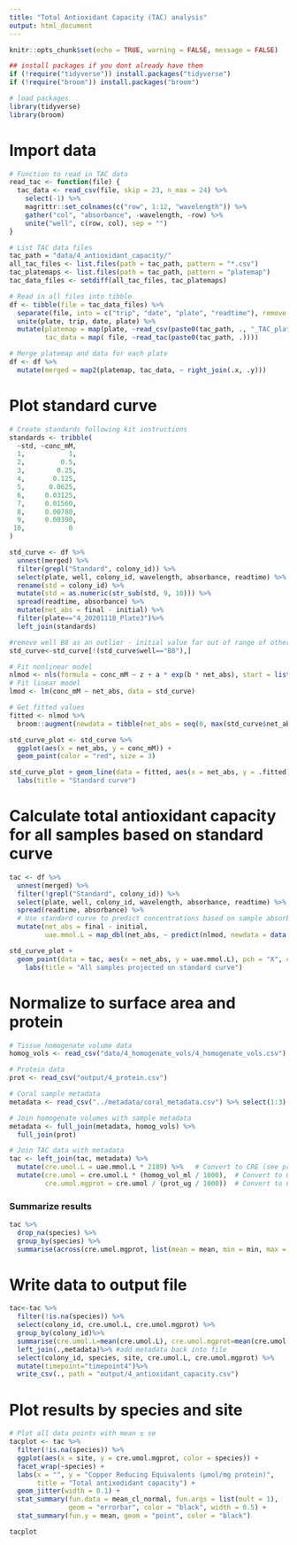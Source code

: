 ```yaml
---
title: "Total Antioxidant Capacity (TAC) analysis"
output: html_document
---
```


```r
knitr::opts_chunk$set(echo = TRUE, warning = FALSE, message = FALSE)

## install packages if you dont already have them
if (!require("tidyverse")) install.packages("tidyverse")
if (!require("broom")) install.packages("broom")

# load packages
library(tidyverse)
library(broom)
```

# Import data
```r
# Function to read in TAC data
read_tac <- function(file) {
  tac_data <- read_csv(file, skip = 23, n_max = 24) %>%
    select(-1) %>%
    magrittr::set_colnames(c("row", 1:12, "wavelength")) %>%
    gather("col", "absorbance", -wavelength, -row) %>%
    unite("well", c(row, col), sep = "")
}

# List TAC data files
tac_path = "data/4_antioxidant_capacity/"                                                 # Path to TAC data directory
all_tac_files <- list.files(path = tac_path, pattern = "*.csv")          # List all files in directory
tac_platemaps <- list.files(path = tac_path, pattern = "platemap")       # List platemap files
tac_data_files <- setdiff(all_tac_files, tac_platemaps)                  # List data files

# Read in all files into tibble
df <- tibble(file = tac_data_files) %>%
  separate(file, into = c("trip", "date", "plate", "readtime"), remove = FALSE) %>%
  unite(plate, trip, date, plate) %>%
  mutate(platemap = map(plate, ~read_csv(paste0(tac_path, ., "_TAC_platemap.csv"))),
         tac_data = map( file, ~read_tac(paste0(tac_path, .))))

# Merge platemap and data for each plate
df <- df %>%
  mutate(merged = map2(platemap, tac_data, ~ right_join(.x, .y)))
```

# Plot standard curve
```r
# Create standards following kit instructions
standards <- tribble(
  ~std, ~conc_mM,
  1,           1,
  2,         0.5,
  3,        0.25,
  4,       0.125,
  5,      0.0625,
  6,     0.03125,
  7,     0.01560,
  8,     0.00780,
  9,     0.00390,
 10,           0
)

std_curve <- df %>%
  unnest(merged) %>%
  filter(grepl("Standard", colony_id)) %>%
  select(plate, well, colony_id, wavelength, absorbance, readtime) %>%
  rename(std = colony_id) %>%
  mutate(std = as.numeric(str_sub(std, 9, 10))) %>%
  spread(readtime, absorbance) %>% 
  mutate(net_abs = final - initial) %>%
  filter(plate=="4_20201118_Plate3")%>%
  left_join(standards)

#remove well B8 as an outlier - initial value far out of range of other initial values for wells 
std_curve<-std_curve[!(std_curve$well=="B8"),]

# Fit nonlinear model
nlmod <- nls(formula = conc_mM ~ z + a * exp(b * net_abs), start = list(z = 0, a = 1, b = 1), data = std_curve)
# Fit linear model
lmod <- lm(conc_mM ~ net_abs, data = std_curve)

# Get fitted values
fitted <- nlmod %>% 
  broom::augment(newdata = tibble(net_abs = seq(0, max(std_curve$net_abs), 0.005)))

std_curve_plot <- std_curve %>%
  ggplot(aes(x = net_abs, y = conc_mM)) +
  geom_point(color = "red", size = 3)

std_curve_plot + geom_line(data = fitted, aes(x = net_abs, y = .fitted)) +
  labs(title = "Standard curve")
```

# Calculate total antioxidant capacity for all samples based on standard curve
```r
tac <- df %>%
  unnest(merged) %>%
  filter(!grepl("Standard", colony_id)) %>%
  select(plate, well, colony_id, wavelength, absorbance, readtime) %>%
  spread(readtime, absorbance) %>%
  # Use standard curve to predict concentrations based on sample absorbance values
  mutate(net_abs = final - initial,
         uae.mmol.L = map_dbl(net_abs, ~ predict(nlmod, newdata = data.frame(net_abs = .))))

std_curve_plot +
  geom_point(data = tac, aes(x = net_abs, y = uae.mmol.L), pch = "X", cex = 3, alpha = 0.3) +
    labs(title = "All samples projected on standard curve")
```

# Normalize to surface area and protein
```r
# Tissue homogenate volume data
homog_vols <- read_csv("data/4_homogenate_vols/4_homogenate_vols.csv") %>% select(1:2)

# Protein data
prot <- read_csv("output/4_protein.csv")

# Coral sample metadata
metadata <- read_csv("../metadata/coral_metadata.csv") %>% select(1:3)

# Join homogenate volumes with sample metadata
metadata <- full_join(metadata, homog_vols) %>%
  full_join(prot)

# Join TAC data with metadata
tac <- left_join(tac, metadata) %>%
  mutate(cre.umol.L = uae.mmol.L * 2189) %>%   # Convert to CRE (see product manual) per unit sample volume
  mutate(cre.umol = cre.umol.L * (homog_vol_ml / 1000),  # Convert to CRE per coral by multiplying by homog. vol.
         cre.umol.mgprot = cre.umol / (prot_ug / 1000))  # Convert to CRE per mg protein by dividing by total protein
```

### Summarize results
```r
tac %>% 
  drop_na(species) %>%
  group_by(species) %>%
  summarise(across(cre.umol.mgprot, list(mean = mean, min = min, max = max), na.rm = TRUE))
```

# Write data to output file
```r
tac<-tac %>%
  filter(!is.na(species)) %>%
  select(colony_id, cre.umol.L, cre.umol.mgprot) %>%
  group_by(colony_id)%>%
  summarise(cre.umol.L=mean(cre.umol.L), cre.umol.mgprot=mean(cre.umol.mgprot)) %>% #average values by colony 
  left_join(.,metadata)%>% #add metadata back into file
  select(colony_id, species, site, cre.umol.L, cre.umol.mgprot) %>%
  mutate(timepoint="timepoint4")%>%
  write_csv(., path = "output/4_antioxidant_capacity.csv")
```

# Plot results by species and site
```r
# Plot all data points with mean ± se
tacplot <- tac %>%
  filter(!is.na(species)) %>%
  ggplot(aes(x = site, y = cre.umol.mgprot, color = species)) +
  facet_wrap(~species) +
  labs(x = "", y = "Copper Reducing Equivalents (µmol/mg protein)",
       title = "Total antixodidant capacity") +
  geom_jitter(width = 0.1) +                                            # Plot all points
  stat_summary(fun.data = mean_cl_normal, fun.args = list(mult = 1),    # Plot standard error
               geom = "errorbar", color = "black", width = 0.5) +
  stat_summary(fun.y = mean, geom = "point", color = "black")           # Plot mean

tacplot
```




